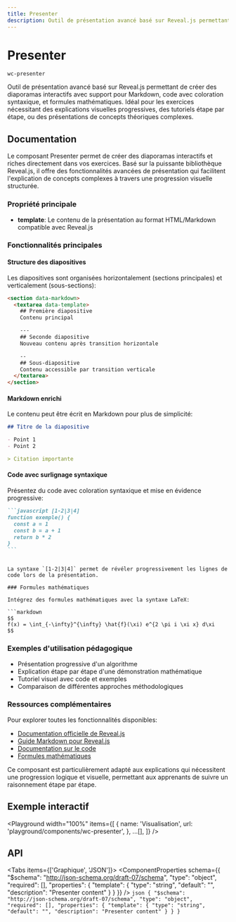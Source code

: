 ```yaml
---
title: Presenter
description: Outil de présentation avancé basé sur Reveal.js permettant de créer des diaporamas interactifs avec support pour Markdown, code avec coloration syntaxique, et formules mathématiques. Idéal pour les exercices nécessitant des explications visuelles progressives, des tutoriels étape par étape, ou des présentations de concepts théoriques complexes.
---
```



# Presenter

`wc-presenter`

Outil de présentation avancé basé sur Reveal.js permettant de créer des diaporamas interactifs avec support pour Markdown, code avec coloration syntaxique, et formules mathématiques. Idéal pour les exercices nécessitant des explications visuelles progressives, des tutoriels étape par étape, ou des présentations de concepts théoriques complexes.

## Documentation

Le composant Presenter permet de créer des diaporamas interactifs et riches directement dans vos exercices. Basé sur la puissante bibliothèque Reveal.js, il offre des fonctionnalités avancées de présentation qui facilitent l'explication de concepts complexes à travers une progression visuelle structurée.

### Propriété principale

- **template**: Le contenu de la présentation au format HTML/Markdown compatible avec Reveal.js

### Fonctionnalités principales

#### Structure des diapositives

Les diapositives sont organisées horizontalement (sections principales) et verticalement (sous-sections):

```html
<section data-markdown>
  <textarea data-template>
    ## Première diapositive
    Contenu principal

    ---
    ## Seconde diapositive
    Nouveau contenu après transition horizontale

    --
    ## Sous-diapositive
    Contenu accessible par transition verticale
  </textarea>
</section>
```

#### Markdown enrichi

Le contenu peut être écrit en Markdown pour plus de simplicité:

```markdown
## Titre de la diapositive

- Point 1
- Point 2

> Citation importante
```

#### Code avec surlignage syntaxique

Présentez du code avec coloration syntaxique et mise en évidence progressive:

````markdown
```javascript [1-2|3|4]
function exemple() {
  const a = 1
  const b = a + 1
  return b * 2
}
```
````

````

La syntaxe `[1-2|3|4]` permet de révéler progressivement les lignes de code lors de la présentation.

### Formules mathématiques

Intégrez des formules mathématiques avec la syntaxe LaTeX:

```markdown
$$
f(x) = \int_{-\infty}^{\infty} \hat{f}(\xi) e^{2 \pi i \xi x} d\xi
$$
````

### Exemples d'utilisation pédagogique

- Présentation progressive d'un algorithme
- Explication étape par étape d'une démonstration mathématique
- Tutoriel visuel avec code et exemples
- Comparaison de différentes approches méthodologiques

### Ressources complémentaires

Pour explorer toutes les fonctionnalités disponibles:

- [Documentation officielle de Reveal.js](https://revealjs.com/)
- [Guide Markdown pour Reveal.js](https://revealjs.com/markdown/)
- [Documentation sur le code](https://revealjs.com/code/)
- [Formules mathématiques](https://revealjs.com/math/)

Ce composant est particulièrement adapté aux explications qui nécessitent une progression logique et visuelle, permettant aux apprenants de suivre un raisonnement étape par étape.

## Exemple interactif

<Playground
  width="100%"
  items={[
    {
      name: 'Visualisation',
      url: 'playground/components/wc-presenter',
    },
    ...[],
  ]}
/>

## API

<Tabs items={['Graphique', 'JSON']}>
  <Tab>
    <ComponentProperties schema={{
  "$schema": "http://json-schema.org/draft-07/schema",
  "type": "object",
  "required": [],
  "properties": {
    "template": {
      "type": "string",
      "default": "",
      "description": "Presenter content"
    }
  }
}} />
  </Tab>
  <Tab>
    ```json
    {
  "$schema": "http://json-schema.org/draft-07/schema",
  "type": "object",
  "required": [],
  "properties": {
    "template": {
      "type": "string",
      "default": "",
      "description": "Presenter content"
    }
  }
}
    ```
  </Tab>
</Tabs>
